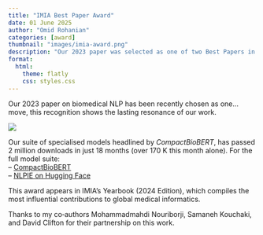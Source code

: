 ```yaml
---
title: "IMIA Best Paper Award"
date: 01 June 2025
author: "Omid Rohanian"
categories: [award]
thumbnail: "images/imia-award.png"
description: "Our 2023 paper was selected as one of two Best Papers in NLP worldwide by IMIA’s Yearbook of Medical Informatics."
format:
  html:
    theme: flatly
    css: styles.css
---
```


Our 2023 paper on biomedical NLP has been recently chosen as one… move, this recognition shows the lasting resonance of our work.

![](images/imia-award.png){fig-alt="Excerpt from IMIA Yearbook 2024 showing our paper" fig-align="center"}

Our suite of specialised models headlined by *CompactBioBERT*, has passed 2 million downloads in just 18 months (over 170 K this month alone). For the full model suite:  
– [CompactBioBERT](https://huggingface.co/nlpie/compact-biobert)  
– [NLPIE on Hugging Face](https://huggingface.co/nlpie)

This award appears in IMIA’s Yearbook (2024 Edition), which compiles the most influential contributions to global medical informatics.

Thanks to my co‐authors Mohammadmahdi Nouriborji, Samaneh Kouchaki, and David Clifton for their partnership on this work.
